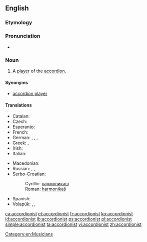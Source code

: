 ==English==

===Etymology===
{{suffix|accordion|ist}}

===Pronunciation===
* {{a|US}} {{IPA|/ə.ˈkɔɹd.i.ə.nəst/}}

===Noun===
{{en-noun}}

# A [[player]] of the [[accordion]].

====Synonyms====
* [[accordion player]]

====Translations====
{{trans-top|player of the accordion}}
* Catalan: {{t-|ca|acordionista|m|f}}
* Czech: {{t-|cs|harmonikář|m}}
* Esperanto: {{t-|eo|akordionisto}}
* French: {{t+|fr|accordéoniste|m|f}}
* German: {{t+|de|Akkordeonspieler|m}}, {{t+|de|Akkordeonspielerin|f}}, {{t-|de|Akkordeonist|m}}, {{t-|de|Akkordeonistin|f}}
* Greek: {{t+|el|ακορντεονίστας|m|tr=akornteonístas}}, {{t+|el|ακορντεονίστρια|f|tr=akornteonístria}}
* Irish: {{t-|ga|cairdíneoir|m}}
* Italian: {{t-|it|fisarmonicista|m|f}}
{{trans-mid}}
* Macedonian: {{t-|mk|армоникаш|m|tr=armonikáš}}
* Russian: {{t+|ru|аккордеонист|m|alt=аккордеони́ст|tr=akkordeoníst}}, {{t+|ru|баянист|m|alt=баяни́ст|tr=bajaníst}}, {{t+|ru|гармонист|m|alt=гармони́ст|tr=garmoníst}}
* Serbo-Croatian:
*: Cyrillic: [[хармоникаш#Serbian|хармоникаш]] {{m}}
*: Roman: [[harmonikaš#Serbian|harmonikaš]] {{m}}
* Spanish: {{t-|es|acordeonista|m|f}}
* Volapük: {{qualifier|male or female}} {{t-|vo|tiraharmonöman}}, {{qualifier|male}} {{t-|vo|hitiraharmonöman}}, {{qualifier|female}} {{t-|vo|jitiraharmonöman}}
{{trans-bottom}}

[[Category:en:Musicians]]

[[ca:accordionist]]
[[et:accordionist]]
[[fr:accordionist]]
[[ko:accordionist]]
[[id:accordionist]]
[[lb:accordionist]]
[[ps:accordionist]]
[[pl:accordionist]]
[[simple:accordionist]]
[[ta:accordionist]]
[[vi:accordionist]]
[[zh:accordionist]]